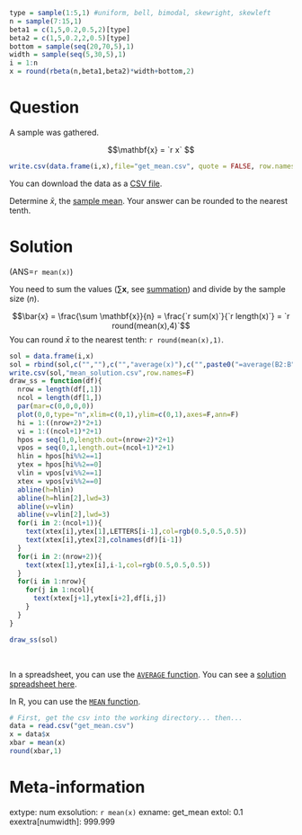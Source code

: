 ```r
type = sample(1:5,1) #uniform, bell, bimodal, skewright, skewleft
n = sample(7:15,1)
beta1 = c(1,5,0.2,0.5,2)[type]
beta2 = c(1,5,0.2,2,0.5)[type]
bottom = sample(seq(20,70,5),1)
width = sample(seq(5,30,5),1)
i = 1:n
x = round(rbeta(n,beta1,beta2)*width+bottom,2)
```


Question
========

A sample was gathered. 

$$\mathbf{x} = `r x` $$


```r
write.csv(data.frame(i,x),file="get_mean.csv", quote = FALSE, row.names = FALSE)
```

You can download the data as a [CSV file](get_mean.csv).


Determine $\bar{x}$, the [sample mean](https://en.wikipedia.org/wiki/Mean){target="blank"}. Your answer can be rounded to the nearest tenth.



Solution
========

(ANS=`r mean(x)`)

You need to sum the values ($\sum \mathbf{x}$, see [summation](https://en.wikipedia.org/wiki/Summation){target="blank"}) and divide by the sample size ($n$).

$$\bar{x} = \frac{\sum \mathbf{x}}{n} = \frac{`r sum(x)`}{`r length(x)`} = `r round(mean(x),4)`$$
You can round $\bar{x}$ to the nearest tenth: `r round(mean(x),1)`.

```r
sol = data.frame(i,x)
sol = rbind(sol,c("",""),c("","average(x)"),c("",paste0("=average(B2:B",n+1,")",collapse="")))
write.csv(sol,"mean_solution.csv",row.names=F)
draw_ss = function(df){
  nrow = length(df[,1])
  ncol = length(df[1,])
  par(mar=c(0,0,0,0))
  plot(0,0,type="n",xlim=c(0,1),ylim=c(0,1),axes=F,ann=F)
  hi = 1:((nrow+2)*2+1)
  vi = 1:((ncol+1)*2+1)
  hpos = seq(1,0,length.out=(nrow+2)*2+1)
  vpos = seq(0,1,length.out=(ncol+1)*2+1)
  hlin = hpos[hi%%2==1]
  ytex = hpos[hi%%2==0]
  vlin = vpos[vi%%2==1]
  xtex = vpos[vi%%2==0]
  abline(h=hlin)
  abline(h=hlin[2],lwd=3)
  abline(v=vlin)
  abline(v=vlin[2],lwd=3)
  for(i in 2:(ncol+1)){
    text(xtex[i],ytex[1],LETTERS[i-1],col=rgb(0.5,0.5,0.5))
    text(xtex[i],ytex[2],colnames(df)[i-1])
  }    
  for(i in 2:(nrow+2)){
    text(xtex[1],ytex[i],i-1,col=rgb(0.5,0.5,0.5))
  }
  for(i in 1:nrow){
    for(j in 1:ncol){
      text(xtex[j+1],ytex[i+2],df[i,j])
    }
  }
}

draw_ss(sol)
```
\

In a spreadsheet, you can use the [`AVERAGE` function](https://wiki.openoffice.org/wiki/Documentation/How_Tos/Calc:_AVERAGE_function){target="blank"}. You can see a [solution spreadsheet here](mean_solution.csv).

In R, you can use the [`MEAN` function](https://www.rdocumentation.org/packages/base/versions/3.6.2/topics/mean){target="blank"}.

```r
# First, get the csv into the working directory... then...
data = read.csv("get_mean.csv")
x = data$x
xbar = mean(x)
round(xbar,1)
```



Meta-information
================
extype: num
exsolution: `r mean(x)`
exname: get_mean
extol: 0.1
exextra[numwidth]: 999.999